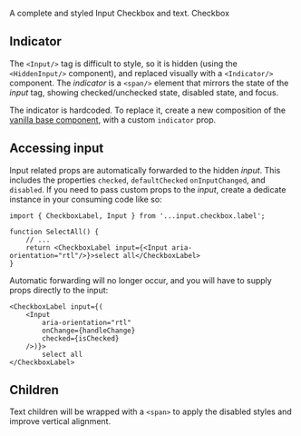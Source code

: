 
A complete and styled Input Checkbox and text.
<CheckboxLabel defaultChecked> Checkbox</CheckboxLabel>

## Indicator
The `<Input/>` tag is difficult to style, so it is hidden (using the `<HiddenInput/>` component), and replaced visually with a `<Indicator/>` component.
The *indicator* is a `<span/>` element that mirrors the state of the *input* tag, showing checked/unchecked state, disabled state, and focus.

The indicator is hardcoded. To replace it, create a new composition of the [vanilla base component](https://bit.dev/teambit/base-ui/input/checkbox/label), with a custom `indicator` prop.

## Accessing input
Input related props are automatically forwarded to the hidden *input*.
This includes the properties `checked`, `defaultChecked` `onInputChanged`, and `disabled`.
If you need to pass custom props to the *input*, create a dedicate instance in your consuming code like so:

```tsx
import { CheckboxLabel, Input } from '...input.checkbox.label';

function SelectAll() {
	// ...	
	return <CheckboxLabel input={<Input aria-orientation="rtl"/>}>select all</CheckboxLabel>
}
```

Automatic forwarding will no longer occur, and you will have to supply props directly to the input:

```tsx
<CheckboxLabel input={(
	<Input
		aria-orientation="rtl"
		onChange={handleChange}
		checked={isChecked}
	/>)}>
		select all
</CheckboxLabel>
```

## Children
Text children will be wrapped with a `<span>` to apply the disabled styles and improve vertical alignment.